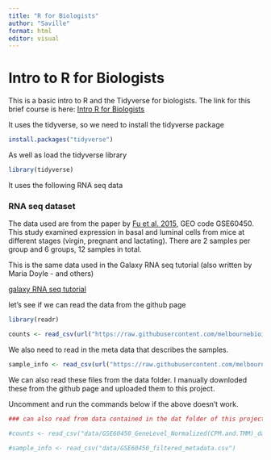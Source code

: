 ```yaml
---
title: "R for Biologists"
author: "Saville"
format: html
editor: visual
---
```


# Intro to R for Biologists

This is a basic intro to R and the Tidyverse for biologists. The link for this brief course is here: [Intro R for Biologists](https://melbournebioinformatics.github.io/r-intro-biologists/intro_r_biologists.html)

It uses the tidyverse, so we need to install the tidyverse package

```r
install.packages("tidyverse")
```

As well as load the tidyverse library

```r
library(tidyverse)
```

It uses the following RNA seq data

### RNA seq dataset

The data used are from the paper by [Fu et al. 2015](https://www.ncbi.nlm.nih.gov/pubmed/25730472), GEO code GSE60450. This study examined expression in basal and luminal cells from mice at different stages (virgin, pregnant and lactating). There are 2 samples per group and 6 groups, 12 samples in total.

This is the same data used in the Galaxy RNA seq tutorial (also written by Maria Doyle - and others)

[galaxy RNA seq tutorial](https://training.galaxyproject.org/training-material/topics/transcriptomics/tutorials/rna-seq-reads-to-counts/tutorial.html)

let's see if we can read the data from the github page

```r
library(readr)
```

```r
counts <- read_csv(url("https://raw.githubusercontent.com/melbournebioinformatics/r-intro-biologists/master/data/GSE60450_GeneLevel_Normalized(CPM.and.TMM)_data.csv"))
```

We also need to read in the meta data that describes the samples.

```r
sample_info <- read_csv(url("https://raw.githubusercontent.com/melbournebioinformatics/r-intro-biologists/master/data/GSE60450_filtered_metadata.csv"))
```

We can also read these files from the data folder. I manually downloded these from the github page and uploaded them to this project.

Uncomment and run the commands below if the above doesn't work.

```r
### can also read from data contained in the dat folder of this project.  Uncomment the two lines below to import the data locally

#counts <- read_csv("data/GSE60450_GeneLevel_Normalized(CPM.and.TMM)_data.csv")

#sample_info <- read_csv("data/GSE60450_filtered_metadata.csv")

```

